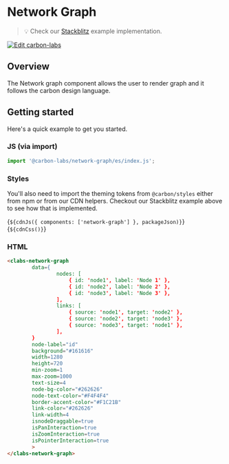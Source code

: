 
<Meta of={NetworkGraphStories} />

# Network Graph

> 💡 Check our
> [Stackblitz](https://stackblitz.com/github/carbon-design-system/carbon-labs/tree/main/packages/network-graph/examples/network-graph)
> example implementation.

[![Edit carbon-labs](https://developer.stackblitz.com/img/open_in_stackblitz.svg)](https://stackblitz.com/github/carbon-design-system/carbon-labs/tree/main/packages/network-graph/examples/network-graph)

## Overview

The Network graph component allows the user to render graph and it follows the carbon design language.

## Getting started

Here's a quick example to get you started.

### JS (via import)

```javascript
import '@carbon-labs/network-graph/es/index.js';
```

### Styles

You'll also need to import the theming tokens from `@carbon/styles` either from
npm or from our CDN helpers. Checkout our Stackblitz example above to see how
that is implemented.

<Markdown>{`${cdnJs({ components: ['network-graph'] }, packageJson)}`}</Markdown>
<Markdown>{`${cdnCss()}`}</Markdown>

### HTML

```html
<clabs-network-graph 
        data={
                nodes: [
                    { id: 'node1', label: 'Node 1' },
                    { id: 'node2', label: 'Node 2' },
                    { id: 'node3', label: 'Node 3' },
                ],
                links: [
                    { source: 'node1', target: 'node2' },
                    { source: 'node2', target: 'node3' },
                    { source: 'node3', target: 'node1' },
                ],
        }
        node-label="id"
        background="#161616"
        width=1280
        height=720
        min-zoom=1
        max-zoom=1000
        text-size=4
        node-bg-color="#262626"
        node-text-color="#F4F4F4"
        border-accent-color="#F1C21B"
        link-color="#262626"
        link-width=4
        isnodeDraggable=true
        isPanInteraction=true
        isZoomInteraction=true
        isPointerInteraction=true
        >
</clabs-network-graph>
```

<ArgTypes of="clabs-network-graph" />
